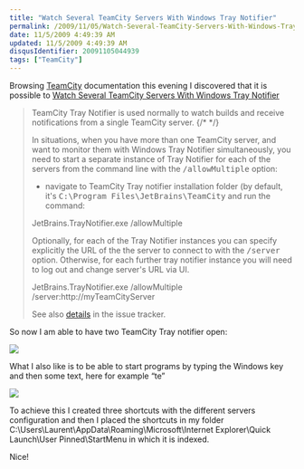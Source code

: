 ```yaml
---
title: "Watch Several TeamCity Servers With Windows Tray Notifier"
permalink: /2009/11/05/Watch-Several-TeamCity-Servers-With-Windows-Tray-Notifier/
date: 11/5/2009 4:49:39 AM
updated: 11/5/2009 4:49:39 AM
disqusIdentifier: 20091105044939
tags: ["TeamCity"]
---
```

Browsing [TeamCity](http://www.jetbrains.com/teamcity/index.html) documentation this evening I discovered that it is possible to [Watch Several TeamCity Servers With Windows Tray Notifier](http://www.jetbrains.net/confluence/display/TCD5/How+To...#HowTo...-WatchSeveralTeamCityServersWithWindowsTrayNotifier)

> TeamCity Tray Notifier is used normally to watch builds and receive notifications from a single TeamCity server.
{/* <!-- more --> */}
> 
> In situations, when you have more than one TeamCity server, and want to monitor them with Windows Tray Notifier simultaneously, you need to start a separate instance of Tray Notifier for each of the servers from the command line with the <tt>/allowMultiple</tt> option:
> 
> *   navigate to TeamCity Tray notifier installation folder (by default, it's <tt>C:\Program Files\JetBrains\TeamCity</tt> and run the command:
> 
> JetBrains.TrayNotifier.exe /allowMultiple
> 
> Optionally, for each of the Tray Notifier instances you can specify explicitly the URL of the the server to connect to with the <tt>/server</tt> option. Otherwise, for each further tray notifier instance you will need to log out and change server's URL via UI.
> 
> JetBrains.TrayNotifier.exe /allowMultiple /server:http://myTeamCityServer
> 
> See also [details](http://jetbrains.net/tracker/issue/TW-4230#comment=27-14194) in the issue tracker.

So now I am able to have two TeamCity Tray notifier open:

![](/images/2009/Watch-Several-TeamCity-Servers-With-Windows-Tray-Notifier-1.png)

What I also like is to be able to start programs by typing the Windows key and then some text, here for example “te”

![](/images/2009/Watch-Several-TeamCity-Servers-With-Windows-Tray-Notifier-2.png)

To achieve this I created three shortcuts with the different servers configuration and then I placed the shortcuts in my folder C:\Users\Laurent\AppData\Roaming\Microsoft\Internet Explorer\Quick Launch\User Pinned\StartMenu in which it is indexed.

Nice!
